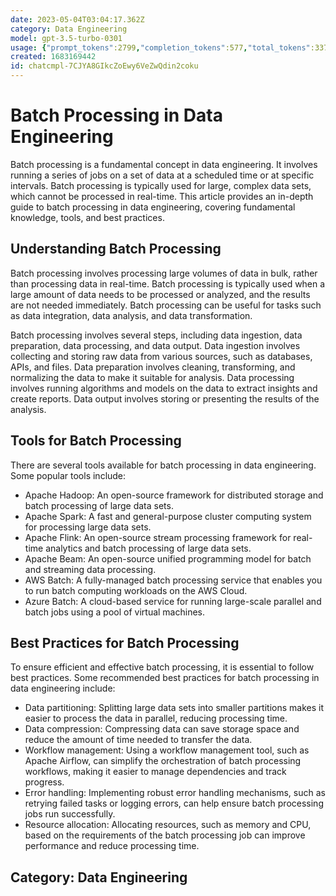 ```yaml
---
date: 2023-05-04T03:04:17.362Z
category: Data Engineering
model: gpt-3.5-turbo-0301
usage: {"prompt_tokens":2799,"completion_tokens":577,"total_tokens":3376}
created: 1683169442
id: chatcmpl-7CJYA8GIkcZoEwy6VeZwQdin2coku
---
```


# Batch Processing in Data Engineering

Batch processing is a fundamental concept in data engineering. It involves running a series of jobs on a set of data at a scheduled time or at specific intervals. Batch processing is typically used for large, complex data sets, which cannot be processed in real-time. This article provides an in-depth guide to batch processing in data engineering, covering fundamental knowledge, tools, and best practices.

## Understanding Batch Processing

Batch processing involves processing large volumes of data in bulk, rather than processing data in real-time. Batch processing is typically used when a large amount of data needs to be processed or analyzed, and the results are not needed immediately. Batch processing can be useful for tasks such as data integration, data analysis, and data transformation.

Batch processing involves several steps, including data ingestion, data preparation, data processing, and data output. Data ingestion involves collecting and storing raw data from various sources, such as databases, APIs, and files. Data preparation involves cleaning, transforming, and normalizing the data to make it suitable for analysis. Data processing involves running algorithms and models on the data to extract insights and create reports. Data output involves storing or presenting the results of the analysis.

## Tools for Batch Processing

There are several tools available for batch processing in data engineering. Some popular tools include:

- Apache Hadoop: An open-source framework for distributed storage and batch processing of large data sets.
- Apache Spark: A fast and general-purpose cluster computing system for processing large data sets.
- Apache Flink: An open-source stream processing framework for real-time analytics and batch processing of large data sets.
- Apache Beam: An open-source unified programming model for batch and streaming data processing.
- AWS Batch: A fully-managed batch processing service that enables you to run batch computing workloads on the AWS Cloud.
- Azure Batch: A cloud-based service for running large-scale parallel and batch jobs using a pool of virtual machines.

## Best Practices for Batch Processing

To ensure efficient and effective batch processing, it is essential to follow best practices. Some recommended best practices for batch processing in data engineering include:

- Data partitioning: Splitting large data sets into smaller partitions makes it easier to process the data in parallel, reducing processing time.
- Data compression: Compressing data can save storage space and reduce the amount of time needed to transfer the data.
- Workflow management: Using a workflow management tool, such as Apache Airflow, can simplify the orchestration of batch processing workflows, making it easier to manage dependencies and track progress.
- Error handling: Implementing robust error handling mechanisms, such as retrying failed tasks or logging errors, can help ensure batch processing jobs run successfully.
- Resource allocation: Allocating resources, such as memory and CPU, based on the requirements of the batch processing job can improve performance and reduce processing time.

## Category: Data Engineering